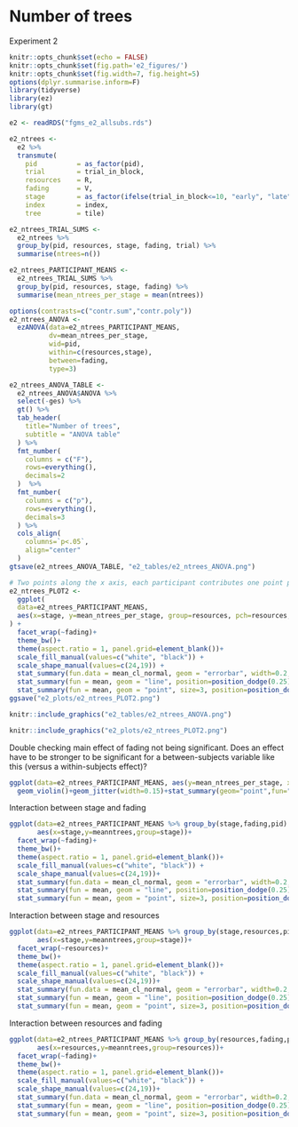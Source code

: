 # Number of trees

Experiment 2

```r
knitr::opts_chunk$set(echo = FALSE)
knitr::opts_chunk$set(fig.path='e2_figures/')
knitr::opts_chunk$set(fig.width=7, fig.height=5)
options(dplyr.summarise.inform=F)
library(tidyverse)
library(ez)
library(gt)

e2 <- readRDS("fgms_e2_allsubs.rds")

e2_ntrees <-
  e2 %>%
  transmute(
    pid          = as_factor(pid),
    trial        = trial_in_block,
    resources    = R,
    fading       = V,
    stage        = as_factor(ifelse(trial_in_block<=10, "early", "late")),
    index        = index,
    tree         = tile)

e2_ntrees_TRIAL_SUMS <- 
  e2_ntrees %>% 
  group_by(pid, resources, stage, fading, trial) %>% 
  summarise(ntrees=n())

e2_ntrees_PARTICIPANT_MEANS <-
  e2_ntrees_TRIAL_SUMS %>% 
  group_by(pid, resources, stage, fading) %>% 
  summarise(mean_ntrees_per_stage = mean(ntrees))

options(contrasts=c("contr.sum","contr.poly"))
e2_ntrees_ANOVA <- 
  ezANOVA(data=e2_ntrees_PARTICIPANT_MEANS,
          dv=mean_ntrees_per_stage,
          wid=pid,
          within=c(resources,stage),
          between=fading,
          type=3)

e2_ntrees_ANOVA_TABLE <-
  e2_ntrees_ANOVA$ANOVA %>% 
  select(-ges) %>% 
  gt() %>% 
  tab_header(
    title="Number of trees",
    subtitle = "ANOVA table"
  ) %>% 
  fmt_number(
    columns = c("F"),
    rows=everything(),
    decimals=2
  )  %>% 
  fmt_number(
    columns = c("p"),
    rows=everything(),
    decimals=3
  ) %>% 
  cols_align(
    columns=`p<.05`,
    align="center"
  )
gtsave(e2_ntrees_ANOVA_TABLE, "e2_tables/e2_ntrees_ANOVA.png")

# Two points along the x axis, each participant contributes one point per cell
e2_ntrees_PLOT2 <-
  ggplot(
  data=e2_ntrees_PARTICIPANT_MEANS, 
  aes(x=stage, y=mean_ntrees_per_stage, group=resources, pch=resources, fill=resources)
) +
  facet_wrap(~fading)+
  theme_bw()+
  theme(aspect.ratio = 1, panel.grid=element_blank())+
  scale_fill_manual(values=c("white", "black")) +
  scale_shape_manual(values=c(24,19)) +
  stat_summary(fun.data = mean_cl_normal, geom = "errorbar", width=0.2, position=position_dodge(0.25)) +
  stat_summary(fun = mean, geom = "line", position=position_dodge(0.25)) + 
  stat_summary(fun = mean, geom = "point", size=3, position=position_dodge(0.25))
ggsave("e2_plots/e2_ntrees_PLOT2.png")
```

```r
knitr::include_graphics("e2_tables/e2_ntrees_ANOVA.png")
```

```r
knitr::include_graphics("e2_plots/e2_ntrees_PLOT2.png")
```

Double checking main effect of fading not being significant. Does an effect have to be stronger to be significant for a between-subjects variable like this (versus a within-subjects effect)?

```r
ggplot(data=e2_ntrees_PARTICIPANT_MEANS, aes(y=mean_ntrees_per_stage, x=fading))+
  geom_violin()+geom_jitter(width=0.15)+stat_summary(geom="point",fun="mean",size=6,aes(color=fading))
```

Interaction between stage and fading

```r
ggplot(data=e2_ntrees_PARTICIPANT_MEANS %>% group_by(stage,fading,pid) %>% summarise(meanntrees=mean(mean_ntrees_per_stage)),
       aes(x=stage,y=meanntrees,group=stage))+
  facet_wrap(~fading)+
  theme_bw()+
  theme(aspect.ratio = 1, panel.grid=element_blank())+
  scale_fill_manual(values=c("white", "black")) +
  scale_shape_manual(values=c(24,19))+
  stat_summary(fun.data = mean_cl_normal, geom = "errorbar", width=0.2, position=position_dodge(0.25)) +
  stat_summary(fun = mean, geom = "line", position=position_dodge(0.25), aes(group=1)) + 
  stat_summary(fun = mean, geom = "point", size=3, position=position_dodge(0.25))
```

Interaction between stage and resources

```r
ggplot(data=e2_ntrees_PARTICIPANT_MEANS %>% group_by(stage,resources,pid) %>% summarise(meanntrees=mean(mean_ntrees_per_stage)),
       aes(x=stage,y=meanntrees,group=stage))+
  facet_wrap(~resources)+
  theme_bw()+
  theme(aspect.ratio = 1, panel.grid=element_blank())+
  scale_fill_manual(values=c("white", "black")) +
  scale_shape_manual(values=c(24,19))+
  stat_summary(fun.data = mean_cl_normal, geom = "errorbar", width=0.2, position=position_dodge(0.25)) +
  stat_summary(fun = mean, geom = "line", position=position_dodge(0.25), aes(group=1)) + 
  stat_summary(fun = mean, geom = "point", size=3, position=position_dodge(0.25))
```

Interaction between resources and fading

```r
ggplot(data=e2_ntrees_PARTICIPANT_MEANS %>% group_by(resources,fading,pid) %>% summarise(meanntrees=mean(mean_ntrees_per_stage)),
       aes(x=resources,y=meanntrees,group=resources))+
  facet_wrap(~fading)+
  theme_bw()+
  theme(aspect.ratio = 1, panel.grid=element_blank())+
  scale_fill_manual(values=c("white", "black")) +
  scale_shape_manual(values=c(24,19))+
  stat_summary(fun.data = mean_cl_normal, geom = "errorbar", width=0.2, position=position_dodge(0.25)) +
  stat_summary(fun = mean, geom = "line", position=position_dodge(0.25), aes(group=1)) + 
  stat_summary(fun = mean, geom = "point", size=3, position=position_dodge(0.25))
```

